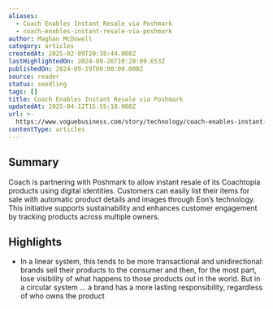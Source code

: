 ```yaml
---
aliases:
  - Coach Enables Instant Resale via Poshmark
  - coach-enables-instant-resale-via-poshmark
author: Maghan McDowell
category: articles
createdAt: 2025-02-09T20:38:44.000Z
lastHighlightedOn: 2024-09-26T10:20:09.653Z
publishedOn: 2024-09-19T00:00:00.000Z
source: reader
status: seedling
tags: []
title: Coach Enables Instant Resale via Poshmark
updatedAt: 2025-04-12T15:55:18.000Z
url: >-
  https://www.voguebusiness.com/story/technology/coach-enables-instant-resale-via-poshmark?uID=58ba29f6592c24ef0bdefa76114a43982a806c17a289ed758a3b0794fe834435&utm_campaign=VB_TechEdit_MEMBER_240924&utm_source=newsletter&utm_brand=vb&utm_mailing=VB_TechEdit_MEMBER_240924&utm_medium=email&utm_term=VB_PaidTechnology
contentType: articles
---
```

## Summary

Coach is partnering with Poshmark to allow instant resale of its Coachtopia products using digital identities. Customers can easily list their items for sale with automatic product details and images through Eon’s technology. This initiative supports sustainability and enhances customer engagement by tracking products across multiple owners.

## Highlights

- In a linear system, this tends to be more transactional and unidirectional: brands sell their products to the consumer and then, for the most part, lose visibility of what happens to those products out in the world. But in a circular system … a brand has a more lasting responsibility, regardless of who owns the product

